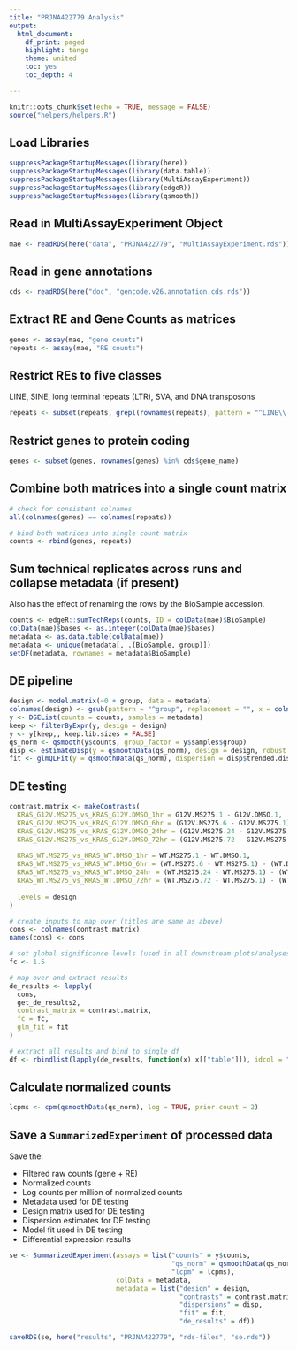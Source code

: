 ```yaml
---
title: "PRJNA422779 Analysis"
output:
  html_document:
    df_print: paged
    highlight: tango
    theme: united
    toc: yes
    toc_depth: 4

---
```


```r
knitr::opts_chunk$set(echo = TRUE, message = FALSE)
source("helpers/helpers.R")
```

## Load Libraries

```r
suppressPackageStartupMessages(library(here))
suppressPackageStartupMessages(library(data.table))
suppressPackageStartupMessages(library(MultiAssayExperiment))
suppressPackageStartupMessages(library(edgeR))
suppressPackageStartupMessages(library(qsmooth))
```

## Read in MultiAssayExperiment Object

```r
mae <- readRDS(here("data", "PRJNA422779", "MultiAssayExperiment.rds"))
```

## Read in gene annotations

```r
cds <- readRDS(here("doc", "gencode.v26.annotation.cds.rds"))
```

## Extract RE and Gene Counts as matrices

```r
genes <- assay(mae, "gene counts")
repeats <- assay(mae, "RE counts")
```

## Restrict REs to five classes

LINE, SINE, long terminal repeats (LTR), SVA, and DNA transposons

```r
repeats <- subset(repeats, grepl(rownames(repeats), pattern = "^LINE\\.|^SINE\\.|^LTR\\.|.*\\.SVA\\..*|^DNA\\."))
```

## Restrict genes to protein coding

```r
genes <- subset(genes, rownames(genes) %in% cds$gene_name)
```

## Combine both matrices into a single count matrix

```r
# check for consistent colnames
all(colnames(genes) == colnames(repeats))

# bind both matrices into single count matrix
counts <- rbind(genes, repeats)
```

## Sum technical replicates across runs and collapse metadata (if present)

Also has the effect of renaming the rows by the BioSample accession.

```r
counts <- edgeR::sumTechReps(counts, ID = colData(mae)$BioSample)
colData(mae)$bases <- as.integer(colData(mae)$bases)
metadata <- as.data.table(colData(mae))
metadata <- unique(metadata[, .(BioSample, group)])
setDF(metadata, rownames = metadata$BioSample)
```

## DE pipeline

```r
design <- model.matrix(~0 + group, data = metadata)
colnames(design) <- gsub(pattern = "^group", replacement = "", x = colnames(design))
y <- DGEList(counts = counts, samples = metadata)
keep <- filterByExpr(y, design = design)
y <- y[keep,, keep.lib.sizes = FALSE]
qs_norm <- qsmooth(y$counts, group_factor = y$samples$group)
disp <- estimateDisp(y = qsmoothData(qs_norm), design = design, robust = TRUE)
fit <- glmQLFit(y = qsmoothData(qs_norm), dispersion = disp$trended.dispersion, design = design, robust = TRUE)
```

## DE testing

```r
contrast.matrix <- makeContrasts(
  KRAS_G12V.MS275_vs_KRAS_G12V.DMSO_1hr = G12V.MS275.1 - G12V.DMSO.1,
  KRAS_G12V.MS275_vs_KRAS_G12V.DMSO_6hr = (G12V.MS275.6 - G12V.MS275.1) - (G12V.DMSO.6 - G12V.DMSO.1),
  KRAS_G12V.MS275_vs_KRAS_G12V.DMSO_24hr = (G12V.MS275.24 - G12V.MS275.1) - (G12V.DMSO.24 - G12V.DMSO.1),
  KRAS_G12V.MS275_vs_KRAS_G12V.DMSO_72hr = (G12V.MS275.72 - G12V.MS275.1) - (G12V.DMSO.72 - G12V.DMSO.1),
  
  KRAS_WT.MS275_vs_KRAS_WT.DMSO_1hr = WT.MS275.1 - WT.DMSO.1,
  KRAS_WT.MS275_vs_KRAS_WT.DMSO_6hr = (WT.MS275.6 - WT.MS275.1) - (WT.DMSO.6 - WT.DMSO.1),
  KRAS_WT.MS275_vs_KRAS_WT.DMSO_24hr = (WT.MS275.24 - WT.MS275.1) - (WT.DMSO.24 - WT.DMSO.1),
  KRAS_WT.MS275_vs_KRAS_WT.DMSO_72hr = (WT.MS275.72 - WT.MS275.1) - (WT.DMSO.72 - WT.DMSO.1),
  
  levels = design
)

# create inputs to map over (titles are same as above)
cons <- colnames(contrast.matrix)
names(cons) <- cons

# set global significance levels (used in all downstream plots/analyses)
fc <- 1.5

# map over and extract results
de_results <- lapply(
  cons, 
  get_de_results2, 
  contrast_matrix = contrast.matrix,
  fc = fc,
  glm_fit = fit
)

# extract all results and bind to single df
df <- rbindlist(lapply(de_results, function(x) x[["table"]]), idcol = "contrast")
```

## Calculate normalized counts

```r
lcpms <- cpm(qsmoothData(qs_norm), log = TRUE, prior.count = 2)
```

## Save a `SummarizedExperiment` of processed data

Save the:

- Filtered raw counts (gene + RE)
- Normalized counts
- Log counts per million of normalized counts
- Metadata used for DE testing
- Design matrix used for DE testing
- Dispersion estimates for DE testing
- Model fit used in DE testing
- Differential expression results

```r
se <- SummarizedExperiment(assays = list("counts" = y$counts,
                                         "qs_norm" = qsmoothData(qs_norm),
                                         "lcpm" = lcpms),
                           colData = metadata,
                           metadata = list("design" = design, 
                                           "contrasts" = contrast.matrix,
                                           "dispersions" = disp,
                                           "fit" = fit,
                                           "de_results" = df))

saveRDS(se, here("results", "PRJNA422779", "rds-files", "se.rds"))
```
